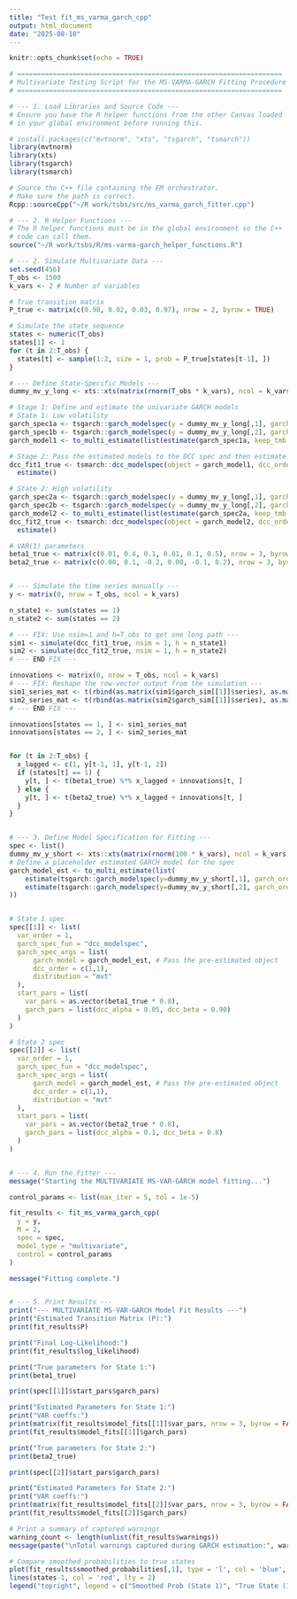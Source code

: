 ```yaml
---
title: "Test fit_ms_varma_garch_cpp"
output: html_document
date: "2025-08-10"
---
```


```r
knitr::opts_chunk$set(echo = TRUE)
```


```r
# ===================================================================
# Multivariate Testing Script for the MS-VARMA-GARCH Fitting Procedure
# ===================================================================

# --- 1. Load Libraries and Source Code ---
# Ensure you have the R helper functions from the other Canvas loaded
# in your global environment before running this.

# install.packages(c("mvtnorm", "xts", "tsgarch", "tsmarch"))
library(mvtnorm)
library(xts)
library(tsgarch)
library(tsmarch)

# Source the C++ file containing the EM orchestrator.
# Make sure the path is correct.
Rcpp::sourceCpp("~/R work/tsbs/src/ms_varma_garch_fitter.cpp")

# --- 2. R Helper Functions ---
# The R helper functions must be in the global environment so the C++
# code can call them.
source("~/R work/tsbs/R/ms-varma-garch_helper_functions.R")
```

```r
# --- 2. Simulate Multivariate Data ---
set.seed(456)
T_obs <- 1500
k_vars <- 2 # Number of variables

# True transition matrix
P_true <- matrix(c(0.98, 0.02, 0.03, 0.97), nrow = 2, byrow = TRUE)

# Simulate the state sequence
states <- numeric(T_obs)
states[1] <- 1
for (t in 2:T_obs) {
  states[t] <- sample(1:2, size = 1, prob = P_true[states[t-1], ])
}

# --- Define State-Specific Models ---
dummy_mv_y_long <- xts::xts(matrix(rnorm(T_obs * k_vars), ncol = k_vars), order.by = Sys.Date()-(T_obs:1))

# Stage 1: Define and estimate the univariate GARCH models
# State 1: Low volatility
garch_spec1a <- tsgarch::garch_modelspec(y = dummy_mv_y_long[,1], garch_order = c(1,1), fixed_pars = list(omega=0.1, alpha1=0.1, beta1=0.8))
garch_spec1b <- tsgarch::garch_modelspec(y = dummy_mv_y_long[,2], garch_order = c(1,1), fixed_pars = list(omega=0.1, alpha1=0.1, beta1=0.8))
garch_model1 <- to_multi_estimate(list(estimate(garch_spec1a, keep_tmb = TRUE), estimate(garch_spec1b, keep_tmb = TRUE)))

# Stage 2: Pass the estimated models to the DCC spec and then estimate it
dcc_fit1_true <- tsmarch::dcc_modelspec(object = garch_model1, dcc_order = c(1,1), distribution = "mvt", fixed_pars = list(dcc_alpha = 0.05, dcc_beta = 0.9)) |>
  estimate()

# State 2: High volatility
garch_spec2a <- tsgarch::garch_modelspec(y = dummy_mv_y_long[,1], garch_order = c(1,1), fixed_pars = list(omega=0.3, alpha1=0.2, beta1=0.6))
garch_spec2b <- tsgarch::garch_modelspec(y = dummy_mv_y_long[,2], garch_order = c(1,1), fixed_pars = list(omega=0.3, alpha1=0.2, beta1=0.6))
garch_model2 <- to_multi_estimate(list(estimate(garch_spec2a, keep_tmb = TRUE), estimate(garch_spec2b, keep_tmb = TRUE)))
dcc_fit2_true <- tsmarch::dcc_modelspec(object = garch_model2, dcc_order = c(1,1), distribution = "mvt", fixed_pars = list(dcc_alpha = 0.2, dcc_beta = 0.75)) |>
  estimate()

# VAR(1) parameters
beta1_true <- matrix(c(0.01, 0.4, 0.1, 0.01, 0.1, 0.5), nrow = 3, byrow = FALSE)
beta2_true <- matrix(c(0.00, 0.1, -0.2, 0.00, -0.1, 0.2), nrow = 3, byrow = FALSE)


# --- Simulate the time series manually ---
y <- matrix(0, nrow = T_obs, ncol = k_vars)

n_state1 <- sum(states == 1)
n_state2 <- sum(states == 2)

# --- FIX: Use nsim=1 and h=T_obs to get one long path ---
sim1 <- simulate(dcc_fit1_true, nsim = 1, h = n_state1)
sim2 <- simulate(dcc_fit2_true, nsim = 1, h = n_state2)
# --- END FIX ---

innovations <- matrix(0, nrow = T_obs, ncol = k_vars)
# --- FIX: Reshape the row-vector output from the simulation ---
sim1_series_mat <- t(rbind(as.matrix(sim1$garch_sim[[1]]$series), as.matrix(sim1$garch_sim[[2]]$series)))
sim2_series_mat <- t(rbind(as.matrix(sim2$garch_sim[[1]]$series), as.matrix(sim2$garch_sim[[2]]$series)))
# --- END FIX ---

innovations[states == 1, ] <- sim1_series_mat
innovations[states == 2, ] <- sim2_series_mat


for (t in 2:T_obs) {
  x_lagged <- c(1, y[t-1, 1], y[t-1, 2])
  if (states[t] == 1) {
    y[t, ] <- t(beta1_true) %*% x_lagged + innovations[t, ]
  } else {
    y[t, ] <- t(beta2_true) %*% x_lagged + innovations[t, ]
  }
}


# --- 3. Define Model Specification for Fitting ---
spec <- list()
dummy_mv_y_short <- xts::xts(matrix(rnorm(100 * k_vars), ncol = k_vars), order.by = Sys.Date()-(100:1))
# Define a placeholder estimated GARCH model for the spec
garch_model_est <- to_multi_estimate(list(
    estimate(tsgarch::garch_modelspec(y=dummy_mv_y_short[,1], garch_order = c(1,1)), keep_tmb = TRUE),
    estimate(tsgarch::garch_modelspec(y=dummy_mv_y_short[,2], garch_order = c(1,1)), keep_tmb = TRUE)
))


# State 1 spec
spec[[1]] <- list(
  var_order = 1,
  garch_spec_fun = "dcc_modelspec",
  garch_spec_args = list(
      garch_model = garch_model_est, # Pass the pre-estimated object
      dcc_order = c(1,1),
      distribution = "mvt"
  ),
  start_pars = list(
    var_pars = as.vector(beta1_true * 0.8),
    garch_pars = list(dcc_alpha = 0.05, dcc_beta = 0.90)
  )
)

# State 2 spec
spec[[2]] <- list(
  var_order = 1,
  garch_spec_fun = "dcc_modelspec",
  garch_spec_args = list(
      garch_model = garch_model_est, # Pass the pre-estimated object
      dcc_order = c(1,1),
      distribution = "mvt"
  ),
  start_pars = list(
    var_pars = as.vector(beta2_true * 0.8),
    garch_pars = list(dcc_alpha = 0.1, dcc_beta = 0.8)
  )
)


# --- 4. Run the Fitter ---
message("Starting the MULTIVARIATE MS-VAR-GARCH model fitting...")

control_params <- list(max_iter = 5, tol = 1e-5)

fit_results <- fit_ms_varma_garch_cpp(
  y = y,
  M = 2,
  spec = spec,
  model_type = "multivariate",
  control = control_params
)

message("Fitting complete.")


# --- 5. Print Results ---
print("--- MULTIVARIATE MS-VAR-GARCH Model Fit Results ---")
print("Estimated Transition Matrix (P):")
print(fit_results$P)

print("Final Log-Likelihood:")
print(fit_results$log_likelihood)

print("True parameters for State 1:")
print(beta1_true)

print(spec[[1]]$start_pars$garch_pars)

print("Estimated Parameters for State 1:")
print("VAR coeffs:")
print(matrix(fit_results$model_fits[[1]]$var_pars, nrow = 3, byrow = FALSE))
print(fit_results$model_fits[[1]]$garch_pars)

print("True parameters for State 2:")
print(beta2_true)

print(spec[[2]]$start_pars$garch_pars)

print("Estimated Parameters for State 2:")
print("VAR coeffs:")
print(matrix(fit_results$model_fits[[2]]$var_pars, nrow = 3, byrow = FALSE))
print(fit_results$model_fits[[2]]$garch_pars)

# Print a summary of captured warnings
warning_count <- length(unlist(fit_results$warnings))
message(paste("\nTotal warnings captured during GARCH estimation:", warning_count))

# Compare smoothed probabilities to true states
plot(fit_results$smoothed_probabilities[,1], type = 'l', col = 'blue', ylim = c(0,1), ylab = "Probability", main = "Smoothed Probability of State 1")
lines(states-1, col = 'red', lty = 2)
legend("topright", legend = c("Smoothed Prob (State 1)", "True State (1)"), col = c("blue", "red"), lty = 1:2)


```




